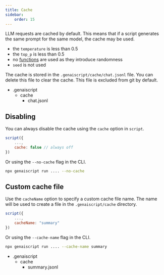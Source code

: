 ```yaml
---
title: Cache
sidebar:
    order: 15
---
```



LLM requests are cached by default. This means that if a script generates the same prompt for the same model, the cache may be used.

-   the `temperature` is less than 0.5
-   the `top_p` is less than 0.5
-   no [functions](./functions.md) are used as they introduce randomness
-   `seed` is not used

The cache is stored in the `.genaiscript/cache/chat.jsonl` file. You can delete this file to clear the cache.
This file is excluded from git by default.

<FileTree>

-   .genaiscript
    -   cache
        -   chat.jsonl

</FileTree>

## Disabling

You can always disable the cache using the `cache` option in `script`.

```js
script({
    ...,
    cache: false // always off
})
```

Or using the `--no-cache` flag in the CLI.

```sh
npx genaiscript run .... --no-cache
```

## Custom cache file

Use the `cacheName` option to specify a custom cache file name.
The name will be used to create a file in the `.genaiscript/cache` directory.

```js
script({
    ...,
    cacheName: "summary"
})
```

Or using the `--cache-name` flag in the CLI.

```sh
npx genaiscript run .... --cache-name summary
```

<FileTree>

-   .genaiscript
    -   cache
        -   summary.jsonl

</FileTree>